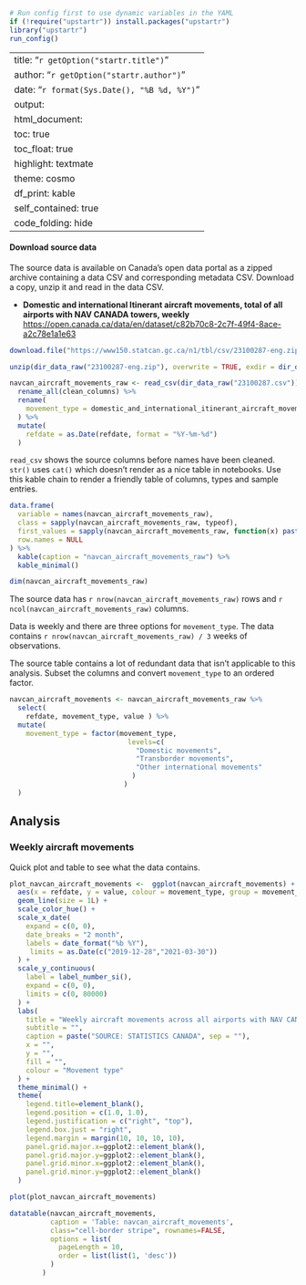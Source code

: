 ```r
# Run config first to use dynamic variables in the YAML
if (!require("upstartr")) install.packages("upstartr")
library("upstartr")
run_config()
```

---
title: "`r getOption("startr.title")`"
author: "`r getOption("startr.author")`"
date: "`r format(Sys.Date(), "%B %d, %Y")`"
output:
  html_document:
    toc: true
    toc_float: true
    highlight: textmate
    theme: cosmo
    df_print: kable
    self_contained: true
    code_folding: hide
---

#### Download source data

The source data is available on Canada's open data portal as a zipped archive containing a data CSV and corresponding metadata CSV. Download a copy, unzip it and read in the data CSV.

* **Domestic and international Itinerant aircraft movements, total of all airports with NAV CANADA towers, weekly**
  <https://open.canada.ca/data/en/dataset/c82b70c8-2c7f-49f4-8ace-a2c78e1a1e63>

```r

download.file("https://www150.statcan.gc.ca/n1/tbl/csv/23100287-eng.zip", dir_data_raw("23100287-eng.zip"))

unzip(dir_data_raw("23100287-eng.zip"), overwrite = TRUE, exdir = dir_data_raw(), unzip = "internal", setTimes = FALSE)

navcan_aircraft_movements_raw <- read_csv(dir_data_raw("23100287.csv")) %>%
  rename_all(clean_columns) %>%
  rename(
    movement_type = domestic_and_international_itinerant_aircraft_movements
  ) %>%
  mutate(
    refdate = as.Date(refdate, format = "%Y-%m-%d")
  )

```


`read_csv` shows the source columns before names have been cleaned. `str()` uses `cat()` which doesn't render as a nice table in notebooks. Use this kable chain to render a friendly table of columns, types and sample entries.

```r

data.frame(
  variable = names(navcan_aircraft_movements_raw),
  class = sapply(navcan_aircraft_movements_raw, typeof),
  first_values = sapply(navcan_aircraft_movements_raw, function(x) paste0(head(x), collapse = ", ")),
  row.names = NULL
) %>%
  kable(caption = "navcan_aircraft_movements_raw") %>% 
  kable_minimal()
```



```r

dim(navcan_aircraft_movements_raw)
```

The source data has `r nrow(navcan_aircraft_movements_raw)` rows and `r ncol(navcan_aircraft_movements_raw)` columns.

Data is weekly and there are three options for `movement_type`. The data contains 
`r nrow(navcan_aircraft_movements_raw) / 3 ` weeks of observations. 



The source table contains a lot of redundant data that isn't applicable to this analysis. Subset the columns and convert `movement_type` to an ordered factor.

```r

navcan_aircraft_movements <- navcan_aircraft_movements_raw %>%
  select(
    refdate, movement_type, value ) %>% 
  mutate(
    movement_type = factor(movement_type, 
                             levels=c(
                               "Domestic movements",
                               "Transborder movements", 
                               "Other international movements"
                              )
                            )
  )

```

## Analysis

### Weekly aircraft movements

Quick plot and table to see what the data contains.

```r

plot_navcan_aircraft_movements <-  ggplot(navcan_aircraft_movements) +
  aes(x = refdate, y = value, colour = movement_type, group = movement_type) +
  geom_line(size = 1L) +
  scale_color_hue() +
  scale_x_date(
    expand = c(0, 0),
    date_breaks = "2 month",
    labels = date_format("%b %Y"),
     limits = as.Date(c("2019-12-28","2021-03-30"))
  ) +
  scale_y_continuous(
    label = label_number_si(),
    expand = c(0, 0),
    limits = c(0, 80000)
  ) +
  labs(
    title = "Weekly aircraft movements across all airports with NAV CANADA towers",
    subtitle = "",
    caption = paste("SOURCE: STATISTICS CANADA", sep = ""),
    x = "",
    y = "",
    fill = "",
    colour = "Movement type"
  ) +
  theme_minimal() +
  theme(
    legend.title=element_blank(),
    legend.position = c(1.0, 1.0),
    legend.justification = c("right", "top"),
    legend.box.just = "right",
    legend.margin = margin(10, 10, 10, 10),
    panel.grid.major.x=ggplot2::element_blank(),
    panel.grid.major.y=ggplot2::element_blank(),
    panel.grid.minor.x=ggplot2::element_blank(),
    panel.grid.minor.y=ggplot2::element_blank()
  )

plot(plot_navcan_aircraft_movements)

datatable(navcan_aircraft_movements,
          caption = 'Table: navcan_aircraft_movements',
          class="cell-border stripe", rownames=FALSE,
          options = list(
            pageLength = 10,
            order = list(list(1, 'desc'))
          )
        )

```
